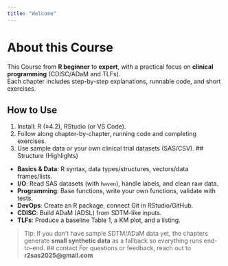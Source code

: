 ```yaml
---
title: "Welcome"
---
```


# About this Course

This Course from **R beginner** to **expert**, with a practical focus on **clinical programming** (CDISC/ADaM and TLFs).  
Each chapter includes step-by-step explanations, runnable code, and short exercises.

## How to Use
1. Install: R (≥4.2), RStudio (or VS Code).
2. Follow along chapter-by-chapter, running code and completing exercises.
3. Use sample data or your own clinical trial datasets (SAS/CSV).
## Structure (Highlights)
- **Basics & Data**: R syntax, data types/structures, vectors/data frames/lists.
- **I/O**: Read SAS datasets (with `haven`), handle labels, and clean raw data.
- **Programming**: Base functions, write your own functions, validate with tests.
- **DevOps**: Create an R package, connect Git in RStudio/GitHub.
- **CDISC**: Build ADaM (ADSL) from SDTM-like inputs.
- **TLFs**: Produce a baseline Table 1, a KM plot, and a listing.

> Tip: If you don't have sample SDTM/ADaM data yet, the chapters generate **small synthetic data** as a fallback so everything runs end-to-end.
## contact
For questions or feedback, reach out to **r2sas2025@gmail.com**
